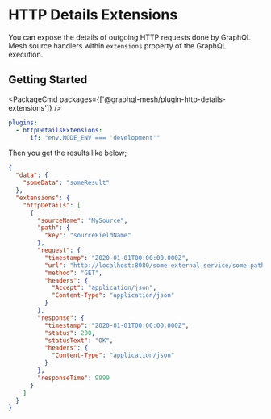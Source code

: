
# HTTP Details Extensions

You can expose the details of outgoing HTTP requests done by GraphQL Mesh source handlers within `extensions` property of the GraphQL execution.

## Getting Started

<PackageCmd packages={['@graphql-mesh/plugin-http-details-extensions']} />

```yaml filename=".meshrc.yaml"
plugins:
  - httpDetailsExtensions:
      if: "env.NODE_ENV === 'development'"
```

Then you get the results like below;

```json
{
  "data": {
    "someData": "someResult"
  },
  "extensions": {
    "httpDetails": [
      {
        "sourceName": "MySource",
        "path": {
          "key": "sourceFieldName"
        },
        "request": {
          "timestamp": "2020-01-01T00:00:00.000Z",
          "url": "http://localhost:8080/some-external-service/some-path",
          "method": "GET",
          "headers": {
            "Accept": "application/json",
            "Content-Type": "application/json"
          }
        },
        "response": {
          "timestamp": "2020-01-01T00:00:00.000Z",
          "status": 200,
          "statusText": "OK",
          "headers": {
            "Content-Type": "application/json"
          }
        },
        "responseTime": 9999
      }
    ]
  }
}
```
